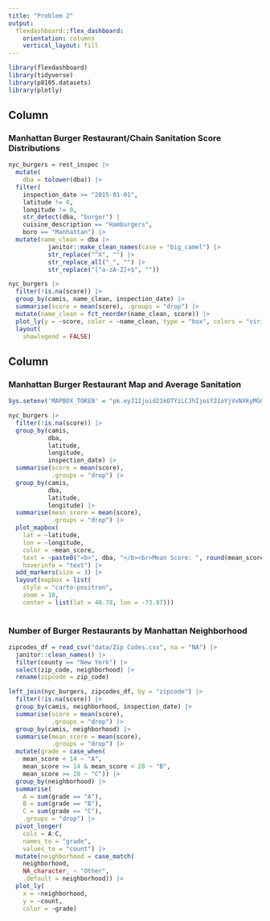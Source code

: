 ```yaml
---
title: "Problem 2"
output: 
  flexdashboard::flex_dashboard:
    orientation: columns
    vertical_layout: fill
---
```


```r
library(flexdashboard)
library(tidyverse)
library(p8105.datasets)
library(plotly)
```

Column {data-width=650}
-----------------------------------------------------------------------

### Manhattan Burger Restaurant/Chain Sanitation Score Distributions

```r
nyc_burgers = rest_inspec |>
  mutate(
    dba = tolower(dba)) |>
  filter(
    inspection_date >= "2015-01-01",
    latitude != 0,
    longitude != 0,
    str_detect(dba, "burger") |
    cuisine_description == "Hamburgers",
    boro == "Manhattan") |>
  mutate(name_clean = dba |>
           janitor::make_clean_names(case = "big_camel") |>
           str_replace("^X", "") |>
           str_replace_all("_", "") |>
           str_replace("[^a-zA-Z]+$", ""))
```


```r
nyc_burgers |>
  filter(!is.na(score)) |>
  group_by(camis, name_clean, inspection_date) |>
  summarise(score = mean(score), .groups = "drop") |>
  mutate(name_clean = fct_reorder(name_clean, score)) |>
  plot_ly(y = ~score, color = ~name_clean, type = "box", colors = "viridis") |>
  layout(
    showlegend = FALSE)
```

Column {data-width=350}
-----------------------------------------------------------------------

### Manhattan Burger Restaurant Map and Average Sanitation

```r
Sys.setenv('MAPBOX_TOKEN' = "pk.eyJ1Ijoid21kOTYiLCJhIjoiY21oYjVxNXkyMGQ1ZDJrcTBhdW95MGVlNCJ9.NZM_OBnxuiup2BgsrlqvXQ")

nyc_burgers |>
  filter(!is.na(score)) |>
  group_by(camis, 
           dba, 
           latitude,
           longitude,
           inspection_date) |>
  summarise(score = mean(score),
            .groups = "drop") |>
  group_by(camis, 
           dba, 
           latitude,
           longitude) |>
  summarise(mean_score = mean(score),
            .groups = "drop") |>
  plot_mapbox(
    lat = ~latitude, 
    lon = ~longitude, 
    color = ~mean_score,
    text = ~paste0("<b>", dba, "</b><br>Mean Score: ", round(mean_score, 1)),
    hoverinfo = "text") |>
  add_markers(size = 3) |>
  layout(mapbox = list(
    style = "carto-positron",
    zoom = 10,
    center = list(lat = 40.78, lon = -73.97)))
      
```

### Number of Burger Restaurants by Manhattan Neighborhood

```r
zipcodes_df = read_csv("data/Zip Codes.csv", na = "NA") |>
  janitor::clean_names() |>
  filter(county == "New York") |>
  select(zip_code, neighborhood) |>
  rename(zipcode = zip_code)

left_join(nyc_burgers, zipcodes_df, by = "zipcode") |>
  filter(!is.na(score)) |>
  group_by(camis, neighborhood, inspection_date) |>
  summarise(score = mean(score),
            .groups = "drop") |>
  group_by(camis, neighborhood) |>
  summarise(mean_score = mean(score),
            .groups = "drop") |>
  mutate(grade = case_when(
    mean_score < 14 ~ "A",
    mean_score >= 14 & mean_score < 28 ~ "B",
    mean_score >= 28 ~ "C")) |>
  group_by(neighborhood) |>
  summarise(
    A = sum(grade == "A"),
    B = sum(grade == "B"),
    C = sum(grade == "C"),
    .groups = "drop") |>
  pivot_longer(
    cols = A:C,
    names_to = "grade",
    values_to = "count") |>
  mutate(neighborhood = case_match(
    neighborhood,
    NA_character_ ~ "Other",
    .default = neighborhood)) |>
  plot_ly(
    x = ~neighborhood,
    y = ~count,
    color = ~grade)
```


